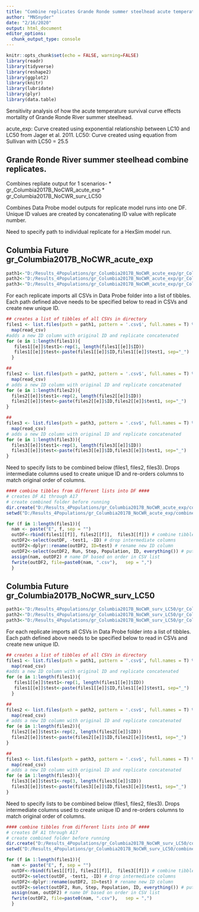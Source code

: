 ---
title: "Combine replicates Grande Ronde summer steelhead acute temperature stress future temps"
author: "MNSnyder"
date: "2/16/2020"
output: html_document
editor_options: 
  chunk_output_type: console
---

```{r setup, include=FALSE}
knitr::opts_chunk$set(echo = FALSE, warning=FALSE)
library(readr)
library(tidyverse)
library(reshape2)
library(ggplot2)
library(knitr)
library(lubridate)
library(plyr)
library(data.table)
```


Sensitivity analysis of how the acute temperature survival curve effects mortality of Grande Ronde River summer steelhead. 

acute_exp: Curve created using exponential relationship between LC10 and LC50 from Jager et al. 2011. 
LC50: Curve created using equation from Sullivan with LC50 = 25.5

## Grande Ronde River summer steelhead combine replicates. 
Combines repliate output for 1 scenarios- 
* gr_Columbia2017B_NoCWR_acute_exp
* gr_Columbia2017B_NoCWR_surv_LC50

Combines Data Probe model outputs for replicate model runs into one DF. Unique ID values are created by concatenating ID value with replicate number. 

Need to specify path to individual replicate for a HexSim model run. 

## Columbia Future gr_Columbia2017B_NoCWR_acute_exp
```{r gr_Columbia2017B_NoCWR_acute_exp set up path to each replicate model run}
path1<-"D:/Results_4Populations/gr_Columbia2017B_NoCWR_acute_exp/gr_Columbia2017B_NoCWR_acute_exp-[1]/Data Probe/"
path2<-"D:/Results_4Populations/gr_Columbia2017B_NoCWR_acute_exp/gr_Columbia2017B_NoCWR_acute_exp-[2]/Data Probe/"
path3<-"D:/Results_4Populations/gr_Columbia2017B_NoCWR_acute_exp/gr_Columbia2017B_NoCWR_acute_exp-[3]/Data Probe/"

```

For each replicate imports all CSVs in Data Probe folder into a list of tibbles. Each path defined above needs to be specified below to read in CSVs and create new unique ID.
```{r gr_Columbia2017B_NoCWR_acute_exp create unique ID for each CSV for replicates}
## creates a list of tibbles of all CSVs in directory
files1 <- list.files(path = path1, pattern = '.csv$', full.names = T) %>%
  map(read_csv)
#adds a new ID column with original ID and replicate concatenated
for (e in 1:length(files1)){
   files1[[e]]$test1<-rep(1, length(files1[[e]]$ID))
   files1[[e]]$test<-paste(files1[[e]]$ID,files1[[e]]$test1, sep="_")
  }

##
files2 <- list.files(path = path2, pattern = '.csv$', full.names = T) %>%
  map(read_csv)
# adds a new ID column with original ID and replicate concatenated
for (e in 1:length(files2)){
  files2[[e]]$test1<-rep(2, length(files2[[e]]$ID))
  files2[[e]]$test<-paste(files2[[e]]$ID,files2[[e]]$test1, sep="_")
}

##
files3 <- list.files(path = path3, pattern = '.csv$', full.names = T) %>%
  map(read_csv)
# adds a new ID column with original ID and replicate concatenated
for (e in 1:length(files3)){
  files3[[e]]$test1<-rep(3, length(files3[[e]]$ID))
  files3[[e]]$test<-paste(files3[[e]]$ID,files3[[e]]$test1, sep="_")
}

```

Need to specify lists to be combined below (files1, files2, files3). Drops intermediate columns used to create unique ID and re-orders columns to match original order of columns.
```{r gr_Columbia2017B_NoCWR_acute_exp combine like replicate DFs from lists into individual DFs}
#### combine tibbles from different lists into DF ####
# creates DF A1 through A17
# create combined folder before running
dir.create("D:/Results_4Populations/gr_Columbia2017B_NoCWR_acute_exp/combined/")
setwd("D:/Results_4Populations/gr_Columbia2017B_NoCWR_acute_exp/combined/")

for (f in 1:length(files1)){
  nam <- paste("E", f, sep = "")
  outDF<-rbind(files1[[f]], files2[[f]],  files3[[f]]) # combine tibbles from different lists into DF
  outDF2<-select(outDF, -test1, -ID) # drop intermediate columns
  outDF2<-dplyr::rename(outDF2, ID=test) # rename new ID column
  outDF2<-select(outDF2, Run, Step, Population, ID, everything()) # put new ID column in same location as old
  assign(nam, outDF2) # name DF based on order in CSV list
  fwrite(outDF2, file=paste0(nam, ".csv"),   sep = ",")
  }
```


## Columbia Future gr_Columbia2017B_NoCWR_surv_LC50
```{r gr_Columbia2017B_NoCWR_surv_LC50 set up path to each replicate model run}
path1<-"D:/Results_4Populations/gr_Columbia2017B_NoCWR_surv_LC50/gr_Columbia2017B_NoCWR_surv_LC50-[1]/Data Probe/"
path2<-"D:/Results_4Populations/gr_Columbia2017B_NoCWR_surv_LC50/gr_Columbia2017B_NoCWR_surv_LC50-[2]/Data Probe/"
path3<-"D:/Results_4Populations/gr_Columbia2017B_NoCWR_surv_LC50/gr_Columbia2017B_NoCWR_surv_LC50-[3]/Data Probe/"

```

For each replicate imports all CSVs in Data Probe folder into a list of tibbles. Each path defined above needs to be specified below to read in CSVs and create new unique ID.
```{r gr_Columbia2017B_NoCWR_surv_LC50 create unique ID for each CSV for replicates}
## creates a list of tibbles of all CSVs in directory
files1 <- list.files(path = path1, pattern = '.csv$', full.names = T) %>%
  map(read_csv)
#adds a new ID column with original ID and replicate concatenated
for (e in 1:length(files1)){
   files1[[e]]$test1<-rep(1, length(files1[[e]]$ID))
   files1[[e]]$test<-paste(files1[[e]]$ID,files1[[e]]$test1, sep="_")
  }

##
files2 <- list.files(path = path2, pattern = '.csv$', full.names = T) %>%
  map(read_csv)
# adds a new ID column with original ID and replicate concatenated
for (e in 1:length(files2)){
  files2[[e]]$test1<-rep(2, length(files2[[e]]$ID))
  files2[[e]]$test<-paste(files2[[e]]$ID,files2[[e]]$test1, sep="_")
}

##
files3 <- list.files(path = path3, pattern = '.csv$', full.names = T) %>%
  map(read_csv)
# adds a new ID column with original ID and replicate concatenated
for (e in 1:length(files3)){
  files3[[e]]$test1<-rep(3, length(files3[[e]]$ID))
  files3[[e]]$test<-paste(files3[[e]]$ID,files3[[e]]$test1, sep="_")
}

```

Need to specify lists to be combined below (files1, files2, files3). Drops intermediate columns used to create unique ID and re-orders columns to match original order of columns.
```{r gr_Columbia2017B_NoCWR_surv_LC50 combine like replicate DFs from lists into individual DFs}
#### combine tibbles from different lists into DF ####
# creates DF A1 through A17
# create combined folder before running
dir.create("D:/Results_4Populations/gr_Columbia2017B_NoCWR_surv_LC50/combined/")
setwd("D:/Results_4Populations/gr_Columbia2017B_NoCWR_surv_LC50/combined/")

for (f in 1:length(files1)){
  nam <- paste("E", f, sep = "")
  outDF<-rbind(files1[[f]], files2[[f]],  files3[[f]]) # combine tibbles from different lists into DF
  outDF2<-select(outDF, -test1, -ID) # drop intermediate columns
  outDF2<-dplyr::rename(outDF2, ID=test) # rename new ID column
  outDF2<-select(outDF2, Run, Step, Population, ID, everything()) # put new ID column in same location as old
  assign(nam, outDF2) # name DF based on order in CSV list
  fwrite(outDF2, file=paste0(nam, ".csv"),   sep = ",")
  }
```
